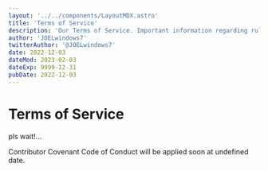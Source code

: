 ```yaml
---
layout: '../../components/LayoutMDX.astro'
title: 'Terms of Service'
description: 'Our Terms of Service. Important information regarding rules for all things involved'
author: 'JOELwindows7'
twitterAuthor: '@JOELwindows7'
date: 2022-12-03
dateMod: 2023-02-03
dateExp: 9999-12-31
pubDate: 2022-12-03
---
```


# Terms of Service
pls wait!...

Contributor Covenant Code of Conduct will be applied soon at undefined date.

